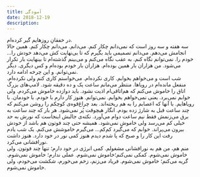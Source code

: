 ```yaml
---
title: آسودگی
date: 2018-12-19
description: 
---
```


در خفقانِ روز‌هایم گیر کرده‌ام.\
سه هفته و سه روز است که نمی‌دانم چکار کنم. می‌دانم. می‌دانم چکار کنم. همین حالا انجامش می‌دهم. می‌دانم تصمیمی باید بگیرم که تا بی‌نهایت کش می‌دهد خودش را... خودم را. نمی‌توانم نگاه کنم. به عقب نگاه می‌کنم و می‌بینم گذشته‌ام تا بینهایت بار تکرار می‌شود. من هزاران بار همین بوده‌ام. هزاران بار خودم بوده‌ام و کس دیگری. دیگر نمی‌توانم. و این چرخه ادامه دارد.\
شب است و می‌خواهم بخوابم. کاری نکرده‌ام. می‌خواستم کاری کنم ولی نکرده‌ام. منفعل مانده‌ام در رویاها. منتظر می‌مانم ساعت یک و ده دقیقه شود. لامپ‌های بزرگ اتاق را خاموش می‌کنم که هم‌اتاقی‌ام اذیت نشود. باید دوازده خاموش می‌کردم. ولی خوابم نمی‌برد. یعنی نمی‌خواهم بخوابم. نمی‌توانم. هنوز کار دارم با خودم. با خودمان. با رویاهایم. با آنها که اعصابم را به هم ریخته‌اند. بعد چراغ‌قوه‌ی کوچکم را روشن می‌کنم که چند ساعت قبل به شارژ زده بودم. انگار هیچوقت پُر نمی‌شود. هر بار که چند ساعت به برق می‌زنمش فقط نیم ساعت دوام می‌آورد. نکته‌ی جالبش اینجاست که نورش به حد خیلی کم می‌رسد ولی خاموش نمی‌شود. همیشه حتی چند فوتون هم باشد از خودش بیرون می‌پراند. خوابم که می‌گیرد کم‌کم... می‌گیرم خاموشش می‌کنم. یک شب یادم رفت این کار را و صبح که پا شدم دیدم هنوز کمی نور در خود دارد. هنوز داشت نورافشانی می‌کرد.\
منم هم، من هم به نورافشانی مشغولم. کمی انرژی در خود دارم؛ تنها چند فوتون. ولی خاموش نمی‌شوم. کمکی نمی‌کنم؛خاموش نمی‌شوم. عملی ندارم؛ خاموش نمی‌شوم. گریه می‌کنم؛ خاموش نمی‌شوم. فریاد می‌زنم، زخم می‌خورم، شکشت می‌خودم، ولی خاموش نمی‌شوم.